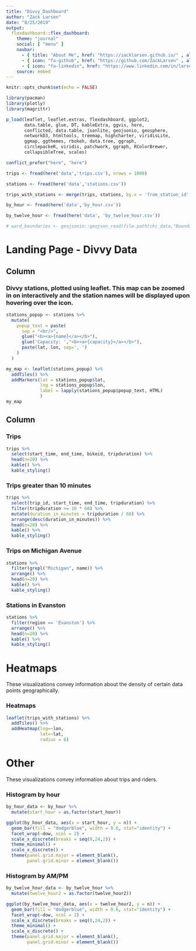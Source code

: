 ```yaml
---
title: "Divvy_Dashboard"
author: "Zack Larsen"
date: "8/25/2019"
output: 
  flexdashboard::flex_dashboard:
    theme: "journal"
    social: [ "menu" ]
    navbar:
      - { title: "About Me", href: "https://zacklarsen.github.io/" , align: right}
      - { icon: "fa-github", href: "https://github.com/ZackLarsen" , align: right}
      - { icon: "fa-linkedin", href: "https://www.linkedin.com/in/larsenzachary/", align: right}
    source: embed
---
```


```r
knitr::opts_chunk$set(echo = FALSE)

library(pacman)
library(plotly)
library(magrittr)

p_load(leaflet, leaflet.extras, flexdashboard, ggplot2, 
       data.table, glue, DT, kableExtra, ggvis, here, 
       conflicted, data.table, jsonlite, geojsonio, geosphere, 
       networkD3, htmltools, treemap, highcharter, viridisLite,
       ggmap, ggthemes, rbokeh, data.tree, ggraph, 
       circlepackeR, viridis, patchwork, ggraph, RColorBrewer,
       collapsibleTree, scales)

conflict_prefer("here", "here")

trips <- fread(here('data','trips.csv'), nrows = 1000)

stations <- fread(here('data','stations.csv'))

trips_with_stations <- merge(trips, stations, by.x = 'from_station_id', by.y = 'station_id')

by_hour <- fread(here('data','by_hour.csv'))

by_twelve_hour <- fread(here('data', 'by_twelve_hour.csv'))

# ward_boundaries <- geojsonio::geojson_read(file.path(chi_data,"Boundaries_Wards.geojson"), what = "sp")


```


Landing Page - Divvy Data
=========================================

Column 
-------------------------------------

### Divvy stations, plotted using leaflet. This map can be zoomed in on interactively and the station names will be displayed upon hovering over the icon.


```r

stations_popup <- stations %>% 
  mutate(
    popup_text = paste(
      sep = "<br/>",
      glue("<b><a>{name}</a></b>"),
      glue('Capacity: ',"<b><a>{capacity}</a></b>"),
      paste(lat, lon, sep=', ')
    )
  )

my_map <- leaflet(stations_popup) %>%
  addTiles() %>%
  addMarkers(lat = stations_popup$lat,
             lng = stations_popup$lon,
             label = lapply(stations_popup$popup_text, HTML)
             )
my_map

```

Column {.tabset}
-------------------------------------
   
### Trips

```r

trips %>% 
  select(start_time, end_time, bikeid, tripduration) %>% 
  head(n=20) %>% 
  kable() %>% 
  kable_styling()

```   


### Trips greater than 10 minutes
    
```r

trips %>% 
  select(trip_id, start_time, end_time, tripduration) %>% 
  filter(tripduration >= 10 * 60) %>% 
  mutate(duration_in_minutes = tripduration / 60) %>% 
  arrange(desc(duration_in_minutes)) %>% 
  head(n=20) %>% 
  kable() %>% 
  kable_styling()

```


### Trips on Michigan Avenue
    
```r

stations %>% 
  filter(grepl("Michigan", name)) %>% 
  arrange() %>% 
  head(n=20) %>% 
  kable() %>% 
  kable_styling()

```


### Stations in Evanston
    
```r

stations %>% 
  filter(region == 'Evanston') %>% 
  arrange() %>% 
  head(n=20) %>% 
  kable() %>% 
  kable_styling()

```


Heatmaps {.storyboard data-commentary-width=200 data-navmenu="Traditional"} 
=========================================

These visualizations convey information about the density of certain data points geographically.


### Heatmaps

```r

leaflet(trips_with_stations) %>%
  addTiles() %>% 
  addHeatmap(lng=~lon,
             lat=~lat,
             radius = 8)

```


Other {.storyboard data-commentary-width=200 data-navmenu="Other"} 
=========================================

These visualizations convey information about trips and riders.


### Histogram by hour


```r

by_hour_data <- by_hour %>% 
  mutate(start_hour = as.factor(start_hour))

ggplot(by_hour_data, aes(x = start_hour, y = n)) +
  geom_bar(fill = "dodgerblue", width = 0.6, stat="identity") +
  facet_wrap(~dow, ncol = 2) +
  scale_x_discrete(breaks = seq(0,24,2)) +
  theme_minimal() +
  scale_x_discrete() + 
  theme(panel.grid.major = element_blank(),
        panel.grid.minor = element_blank())

```


### Histogram by AM/PM


```r

by_twelve_hour_data <- by_twelve_hour %>% 
  mutate(twelve_hour2 = as.factor(twelve_hour2))

ggplot(by_twelve_hour_data, aes(x = twelve_hour2, y = n)) +
  geom_bar(fill = "dodgerblue", width = 0.6, stat="identity") +
  facet_wrap(~dow, ncol = 2) +
  scale_x_discrete(breaks = seq(0,24,2)) +
  theme_minimal() +
  scale_x_discrete() + 
  theme(panel.grid.major = element_blank(),
        panel.grid.minor = element_blank())

```


